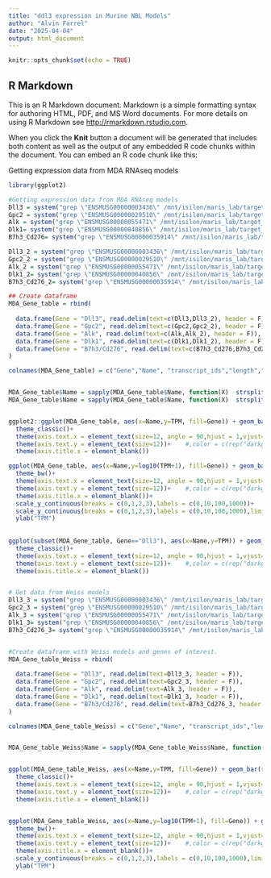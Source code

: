 ```yaml
---
title: "ddl3 expression in Murine NBL Models"
author: "Alvin Farrel"
date: "2025-04-04"
output: html_document
---
```


```r
knitr::opts_chunk$set(echo = TRUE)
```

## R Markdown

This is an R Markdown document. Markdown is a simple formatting syntax for authoring HTML, PDF, and MS Word documents. For more details on using R Markdown see <http://rmarkdown.rstudio.com>.

When you click the **Knit** button a document will be generated that includes both content as well as the output of any embedded R code chunks within the document. You can embed an R code chunk like this:

Getting expression data from MDA RNAseq models

```r

library(ggplot2)

#Getting expression data from MDA RNAseq models
Dll3 = system("grep \"ENSMUSG00000003436\" /mnt/isilon/maris_lab/target_nbl_ngs/MDX_TH-MYCN_CAG_MYC_Genomics/RNAseq/quants/*genes.results",intern=T)
Gpc2 = system("grep \"ENSMUSG00000029510\" /mnt/isilon/maris_lab/target_nbl_ngs/MDX_TH-MYCN_CAG_MYC_Genomics/RNAseq/quants/*genes.results",intern=T)
Alk = system("grep \"ENSMUSG00000055471\" /mnt/isilon/maris_lab/target_nbl_ngs/MDX_TH-MYCN_CAG_MYC_Genomics/RNAseq/quants/*genes.results",intern=T)
Dlk1= system("grep \"ENSMUSG00000040856\" /mnt/isilon/maris_lab/target_nbl_ngs/MDX_TH-MYCN_CAG_MYC_Genomics/RNAseq/quants/*genes.results",intern=T)
B7h3_Cd276= system("grep \"ENSMUSG00000035914\" /mnt/isilon/maris_lab/target_nbl_ngs/MDX_TH-MYCN_CAG_MYC_Genomics/RNAseq/quants/*genes.results",intern=T)

Dll3_2 = system("grep \"ENSMUSG00000003436\" /mnt/isilon/maris_lab/target_nbl_ngs/Azenta_Project_30_1020175105/30-1020175105/quants/*genes.results",intern=T)
Gpc2_2 = system("grep \"ENSMUSG00000029510\" /mnt/isilon/maris_lab/target_nbl_ngs/Azenta_Project_30_1020175105/30-1020175105/quants/*genes.results",intern=T)
Alk_2 = system("grep \"ENSMUSG00000055471\" /mnt/isilon/maris_lab/target_nbl_ngs/Azenta_Project_30_1020175105/30-1020175105/quants/*genes.results",intern=T)
Dlk1_2= system("grep \"ENSMUSG00000040856\" /mnt/isilon/maris_lab/target_nbl_ngs/Azenta_Project_30_1020175105/30-1020175105/quants/*genes.results",intern=T)
B7h3_Cd276_2= system("grep \"ENSMUSG00000035914\" /mnt/isilon/maris_lab/target_nbl_ngs/Azenta_Project_30_1020175105/30-1020175105/quants/*genes.results",intern=T)

## Create dataframe
MDA_Gene_table = rbind(
  
  data.frame(Gene = "Dll3", read.delim(text=c(Dll3,Dll3_2), header = F)),
  data.frame(Gene = "Gpc2", read.delim(text=c(Gpc2,Gpc2_2), header = F)),
  data.frame(Gene = "Alk", read.delim(text=c(Alk,Alk_2), header = F)),
  data.frame(Gene = "Dlk1", read.delim(text=c(Dlk1,Dlk1_2), header = F)),
  data.frame(Gene = "B7h3/Cd276", read.delim(text=c(B7h3_Cd276,B7h3_Cd276_2), header = F))
)

colnames(MDA_Gene_table) = c("Gene","Name", "transcript_ids","length","effective_length","expected_count","TPM","FPKM")


MDA_Gene_table$Name = sapply(MDA_Gene_table$Name, function(X)  strsplit(gsub("/mnt/isilon/maris_lab/target_nbl_ngs/Azenta_Project_30_1020175105/30-1020175105/quants/|.genes.results|-DNA","",X), split=":")[[1]][1] )
MDA_Gene_table$Name = sapply(MDA_Gene_table$Name, function(X)  strsplit(gsub("/mnt/isilon/maris_lab/target_nbl_ngs/MDX_TH-MYCN_CAG_MYC_Genomics/RNAseq/quants/|.genes.results"," ",X), split=":")[[1]][1] )


ggplot2::ggplot(MDA_Gene_table, aes(x=Name,y=TPM, fill=Gene)) + geom_bar(stat = "identity", position = "dodge")+
  theme_classic()+
  theme(axis.text.x = element_text(size=12, angle = 90,hjust = 1,vjust=0.5))+   #, color=X_Axis_colors))+
  theme(axis.text.y = element_text(size=12))+    #,color = c(rep("darkgreen",Splice_count),rep("black",NoSplice_count-3),rep("darkred",3))))+
  theme(axis.title.x = element_blank())

ggplot(MDA_Gene_table, aes(x=Name,y=log10(TPM+1), fill=Gene)) + geom_bar(stat = "identity", position = "dodge")+
  theme_bw()+
  theme(axis.text.x = element_text(size=12, angle = 90,hjust = 1,vjust=0.5))+   #, color=X_Axis_colors))+
  theme(axis.text.y = element_text(size=12))+    #,color = c(rep("darkgreen",Splice_count),rep("black",NoSplice_count-3),rep("darkred",3))))+
  theme(axis.title.x = element_blank())+
  scale_y_continuous(breaks = c(0,1,2,3),labels = c(0,10,100,1000))+
  scale_y_continuous(breaks = c(0,1,2,3),labels = c(0,10,100,1000),limits = c(0,3))+
  ylab("TPM")
  
  
ggplot(subset(MDA_Gene_table, Gene=="Dll3"), aes(x=Name,y=TPM)) + geom_bar(stat = "identity", position = "dodge",fill="dodgerblue")+
  theme_classic()+
  theme(axis.text.x = element_text(size=12, angle = 90,hjust = 1,vjust=0.5))+   #, color=X_Axis_colors))+
  theme(axis.text.y = element_text(size=12))+    #,color = c(rep("darkgreen",Splice_count),rep("black",NoSplice_count-3),rep("darkred",3))))+
  theme(axis.title.x = element_blank())


# Get data from Weiss models
Dll3_3 = system("grep \"ENSMUSG00000003436\" /mnt/isilon/maris_lab/target_nbl_ngs/MouseRNASeq_Weiss/quants/*genes.results",intern=T)
Gpc2_3 = system("grep \"ENSMUSG00000029510\" /mnt/isilon/maris_lab/target_nbl_ngs/MouseRNASeq_Weiss/quants/*genes.results",intern=T)
Alk_3 = system("grep \"ENSMUSG00000055471\" /mnt/isilon/maris_lab/target_nbl_ngs/MouseRNASeq_Weiss/quants/*genes.results",intern=T)
Dlk1_3= system("grep \"ENSMUSG00000040856\" /mnt/isilon/maris_lab/target_nbl_ngs/MouseRNASeq_Weiss/quants/*genes.results",intern=T)
B7h3_Cd276_3= system("grep \"ENSMUSG00000035914\" /mnt/isilon/maris_lab/target_nbl_ngs/MouseRNASeq_Weiss/quants/*genes.results",intern=T)


#Create dataframe with Weiss models and genes of interest.
MDA_Gene_table_Weiss = rbind(
  
  data.frame(Gene = "Dll3", read.delim(text=Dll3_3, header = F)),
  data.frame(Gene = "Gpc2", read.delim(text=Gpc2_3, header = F)),
  data.frame(Gene = "Alk", read.delim(text=Alk_3, header = F)),
  data.frame(Gene = "Dlk1", read.delim(text=Dlk1_3, header = F)),
  data.frame(Gene = "B7h3/Cd276", read.delim(text=B7h3_Cd276_3, header = F))
)

colnames(MDA_Gene_table_Weiss) = c("Gene","Name", "transcript_ids","length","effective_length","expected_count","TPM","FPKM")


MDA_Gene_table_Weiss$Name = sapply(MDA_Gene_table_Weiss$Name, function(X)  strsplit(gsub("/mnt/isilon/maris_lab/target_nbl_ngs/MouseRNASeq_Weiss/quants/|.genes.results"," ",X), split=":")[[1]][1] )


ggplot(MDA_Gene_table_Weiss, aes(x=Name,y=TPM, fill=Gene)) + geom_bar(stat = "identity", position = "dodge")+
  theme_classic()+
  theme(axis.text.x = element_text(size=12, angle = 90,hjust = 1,vjust=0.5))+   #, color=X_Axis_colors))+
  theme(axis.text.y = element_text(size=12))+    #,color = c(rep("darkgreen",Splice_count),rep("black",NoSplice_count-3),rep("darkred",3))))+
  theme(axis.title.x = element_blank())


ggplot(MDA_Gene_table_Weiss, aes(x=Name,y=log10(TPM+1), fill=Gene)) + geom_bar(stat = "identity", position = "dodge")+
  theme_bw()+
  theme(axis.text.x = element_text(size=12, angle = 90,hjust = 1,vjust=0.5))+   #, color=X_Axis_colors))+
  theme(axis.text.y = element_text(size=12))+    #,color = c(rep("darkgreen",Splice_count),rep("black",NoSplice_count-3),rep("darkred",3))))+
  theme(axis.title.x = element_blank())+
  scale_y_continuous(breaks = c(0,1,2,3),labels = c(0,10,100,1000),limits = c(0,3))+
  ylab("TPM")



```
